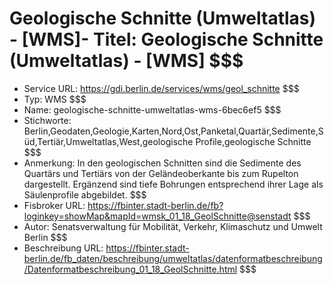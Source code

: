 # Geologische Schnitte (Umweltatlas) - [WMS]- Titel: Geologische Schnitte (Umweltatlas) - [WMS] $$$
- Service URL: https://gdi.berlin.de/services/wms/geol_schnitte $$$
- Typ: WMS $$$
- Name: geologische-schnitte-umweltatlas-wms-6bec6ef5 $$$
- Stichworte: Berlin,Geodaten,Geologie,Karten,Nord,Ost,Panketal,Quartär,Sedimente,Süd,Tertiär,Umweltatlas,West,geologische Profile,geologische Schnitte $$$
- Anmerkung: In den geologischen Schnitten sind die Sedimente des Quartärs und Tertiärs von der Geländeoberkante bis zum Rupelton dargestellt. Ergänzend sind tiefe Bohrungen entsprechend ihrer Lage als Säulenprofile abgebildet. $$$
- Fisbroker URL: https://fbinter.stadt-berlin.de/fb?loginkey=showMap&mapId=wmsk_01_18_GeolSchnitte@senstadt $$$
- Autor: Senatsverwaltung für Mobilität, Verkehr, Klimaschutz und Umwelt Berlin $$$
- Beschreibung URL: https://fbinter.stadt-berlin.de/fb_daten/beschreibung/umweltatlas/datenformatbeschreibung/Datenformatbeschreibung_01_18_GeolSchnitte.html $$$
